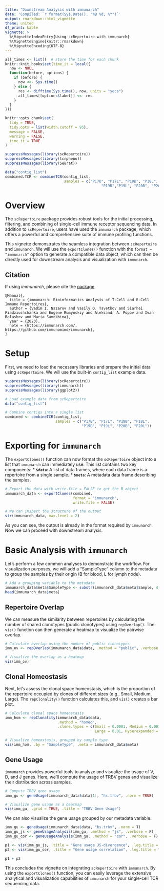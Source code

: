 ```yaml
---
title: "Downstream Analysis with immunarch"
date: 'Compiled: `r format(Sys.Date(), "%B %d, %Y")`'
output: rmarkdown::html_vignette
theme: united
df_print: kable
vignette: >
  %\VignetteIndexEntry{Using scRepertoire with immunarch}
  %\VignetteEngine{knitr::rmarkdown}
  %\VignetteEncoding{UTF-8}
---
```


```r
all_times <- list()  # store the time for each chunk
knitr::knit_hooks$set(time_it = local({
  now <- NULL
  function(before, options) {
    if (before) {
      now <<- Sys.time()
    } else {
      res <- difftime(Sys.time(), now, units = "secs")
      all_times[[options$label]] <<- res
    }
  }
}))

knitr::opts_chunk$set(
  tidy = TRUE,
  tidy.opts = list(width.cutoff = 95),
  message = FALSE,
  warning = FALSE,
  time_it = TRUE
)

suppressMessages(library(scRepertoire))
suppressMessages(library(tcrpheno))
suppressMessages(library(Seurat))

data("contig_list") 
combined.TCR <- combineTCR(contig_list, 
                           samples = c("P17B", "P17L", "P18B", "P18L", 
                                            "P19B","P19L", "P20B", "P20L"))
```

# Overview

The `scRepertoire` package provides robust tools for the initial processing, filtering, and combining of single-cell immune receptor sequencing data. In addition to `scRepertoire`, users have used the `immunarch` package, which offers a powerful and comprehensive suite of immune profiling functions.

This vignette demonstrates the seamless integration between `scRepertoire` and `immunarch`. We will use the `exportClones()` function with the `format = "immunarch"` option to generate a compatible data object, which can then be directly used for downstream analysis and visualization with `immunarch`.

## Citation 

If using *immunarch*, please cite the [package](https://immunarch.com/authors.html#citation)

```
@Manual{,
  title = {immunarch: Bioinformatics Analysis of T-Cell and B-Cell Immune Repertoires},
  author = {Vadim I. Nazarov and Vasily O. Tsvetkov and Siarhei Fiadziushchanka and Eugene Rumynskiy and Aleksandr A. Popov and Ivan Balashov and Maria Samokhina},
  year = {2023},
  note = {https://immunarch.com/, https://github.com/immunomind/immunarch},
}
```

# Setup

First, we need to load the necessary libraries and prepare the initial data using `scRepertoire`. We will use the built-in `contig_list` example data.

```r
suppressMessages(library(scRepertoire))
suppressMessages(library(immunarch))
suppressMessages(library(ggplot2))

# Load example data from scRepertoire
data("contig_list") 

# Combine contigs into a single list
combined <- combineTCR(contig_list, 
                       samples = c("P17B", "P17L", "P18B", "P18L", 
                                   "P19B", "P19L", "P20B", "P20L"))
```

# Exporting for `immunarch`

The `exportClones()` function can now format the `scRepertoire` object into a list that `immunarch` can immediately use. This list contains two key components:
* **`$data`**: A list of data frames, where each data frame is a repertoire from a single sample.
* **`$meta`**: A metadata data frame describing the samples.

```r
# Export the data with write.file = FALSE to get the R object
immunarch_data <- exportClones(combined, 
                               format = "immunarch", 
                               write.file = FALSE)

# We can inspect the structure of the output
str(immunarch_data, max.level = 2)
```

As you can see, the output is already in the format required by `immunarch`. Now we can proceed with downstream analysis.

# Basic Analysis with `immunarch`

Let's perform a few common analyses to demonstrate the workflow. For visualization purposes, we will add a "SampleType" column to the metadata to group the samples by their origin (B for blood, L for lymph node).

```r
# Add a grouping variable to the metadata
immunarch_data$meta$SampleType <- substr(immunarch_data$meta$Sample, 4, 4)
head(immunarch_data$meta)
```

## Repertoire Overlap

We can measure the similarity between repertoires by calculating the number of shared clonotypes (public clonotypes) using `repOverlap()`. The `vis()` function can then generate a heatmap to visualize the pairwise overlap.

```r
# Calculate overlap using the number of public clonotypes
imm_ov <- repOverlap(immunarch_data$data, .method = "public", .verbose = FALSE)

# Visualize the overlap as a heatmap
vis(imm_ov)
```

## Clonal Homeostasis

Next, let's assess the clonal space homeostasis, which is the proportion of the repertoire occupied by clones of different sizes (e.g., Small, Medium, Large). The `repClonality()` function calculates this, and `vis()` creates a bar plot.

```r
# Calculate clonal space homeostasis
imm_hom <- repClonality(immunarch_data$data,
                        .method = "homeo",
                        .clone.types = c(Small = 0.0001, Medium = 0.001, 
                                         Large = 0.01, Hyperexpanded = 1))

# Visualize homeostasis, grouped by sample type
vis(imm_hom, .by = "SampleType", .meta = immunarch_data$meta)
```

## Gene Usage

`immunarch` provides powerful tools to analyze and visualize the usage of V, D, and J genes. Here, we'll compute the usage of TRBV genes and visualize their distribution across samples.

```r
# Compute TRBV gene usage
imm_gu <- geneUsage(immunarch_data$data[1], "hs.trbv", .norm = TRUE)

# Visualize gene usage as a heatmap
vis(imm_gu, .grid = TRUE, .title = "TRBV Gene Usage")
```

We can also visualize the gene usage grouped by our metadata variable.

```r
imm_gu <- geneUsage(immunarch_data$data, "hs.trbv", .norm = T)
imm_gu_js <- geneUsageAnalysis(imm_gu, .method = "js", .verbose = F)
imm_gu_cor <- geneUsageAnalysis(imm_gu, .method = "cor", .verbose = F)

p1 <- vis(imm_gu_js, .title = "Gene usage JS-divergence", .leg.title = "JS", .text.size = 1.5)
p2 <- vis(imm_gu_cor, .title = "Gene usage correlation", .leg.title = "Cor", .text.size = 1.5)

p1 + p2
```

This concludes the vignette on integrating `scRepertoire` with `immunarch`. By using the `exportClones()` function, you can easily leverage the extensive analytical and visualization capabilities of `immunarch` for your single-cell TCR sequencing data.


